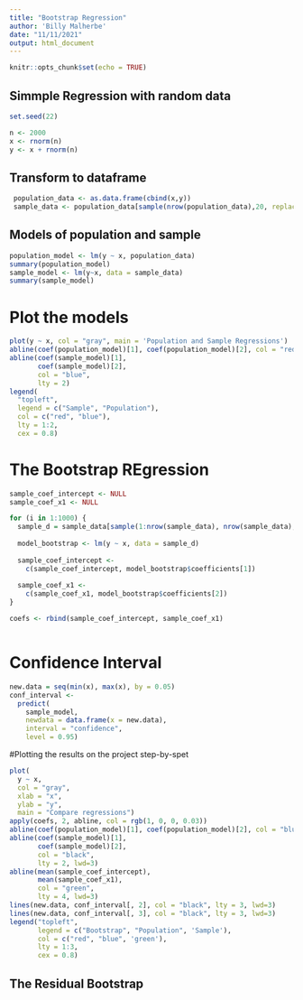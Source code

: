 ```yaml
---
title: "Bootstrap Regression"
author: 'Billy Malherbe'
date: "11/11/2021"
output: html_document
---
```


```r
knitr::opts_chunk$set(echo = TRUE)
```

## Simmple Regression with random data

```r
set.seed(22)

n <- 2000
x <- rnorm(n)
y <- x + rnorm(n)
```

## Transform to dataframe 

```r
 population_data <- as.data.frame(cbind(x,y))
 sample_data <- population_data[sample(nrow(population_data),20, replace = TRUE),]
```

## Models of population and sample

```r
population_model <- lm(y ~ x, population_data)
summary(population_model)
sample_model <- lm(y~x, data = sample_data)
summary(sample_model)
```
# Plot the models

```r
plot(y ~ x, col = "gray", main = 'Population and Sample Regressions')
abline(coef(population_model)[1], coef(population_model)[2], col = "red")
abline(coef(sample_model)[1],
       coef(sample_model)[2],
       col = "blue",
       lty = 2)
legend(
  "topleft",
  legend = c("Sample", "Population"),
  col = c("red", "blue"),
  lty = 1:2,
  cex = 0.8)
```
# The Bootstrap REgression
```r
sample_coef_intercept <- NULL
sample_coef_x1 <- NULL

for (i in 1:1000) {
  sample_d = sample_data[sample(1:nrow(sample_data), nrow(sample_data), replace = TRUE), ]
  
  model_bootstrap <- lm(y ~ x, data = sample_d)
  
  sample_coef_intercept <-
    c(sample_coef_intercept, model_bootstrap$coefficients[1])
  
  sample_coef_x1 <-
    c(sample_coef_x1, model_bootstrap$coefficients[2])
}

coefs <- rbind(sample_coef_intercept, sample_coef_x1)



```
# Confidence Interval
```r
new.data = seq(min(x), max(x), by = 0.05)
conf_interval <-
  predict(
    sample_model,
    newdata = data.frame(x = new.data),
    interval = "confidence",
    level = 0.95)
```




#Plotting the results on the project step-by-spet
```r
plot(
  y ~ x,
  col = "gray",
  xlab = "x",
  ylab = "y",
  main = "Compare regressions")
apply(coefs, 2, abline, col = rgb(1, 0, 0, 0.03))
abline(coef(population_model)[1], coef(population_model)[2], col = "blue")
abline(coef(sample_model)[1],
       coef(sample_model)[2],
       col = "black",
       lty = 2, lwd=3)
abline(mean(sample_coef_intercept),
       mean(sample_coef_x1),
       col = "green",
       lty = 4, lwd=3)
lines(new.data, conf_interval[, 2], col = "black", lty = 3, lwd=3)
lines(new.data, conf_interval[, 3], col = "black", lty = 3, lwd=3)
legend("topleft",
       legend = c("Bootstrap", "Population", 'Sample'),
       col = c("red", "blue", 'green'),
       lty = 1:3,
       cex = 0.8)
```




## The Residual Bootstrap


